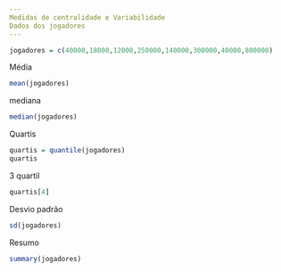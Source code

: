 ```yaml
---
Medidas de centralidade e Variabilidade
Dados dos jogadores
---  
```


```r
jogadores = c(40000,18000,12000,250000,140000,300000,40000,800000)
```
Média
```r
mean(jogadores)
```

mediana
```r
median(jogadores)
```

Quartis
```r
quartis = quantile(jogadores)
quartis
```

3 quartil
```r
quartis[4]
```

Desvio padrão
```r
sd(jogadores)
```

Resumo
```r
summary(jogadores)
```


